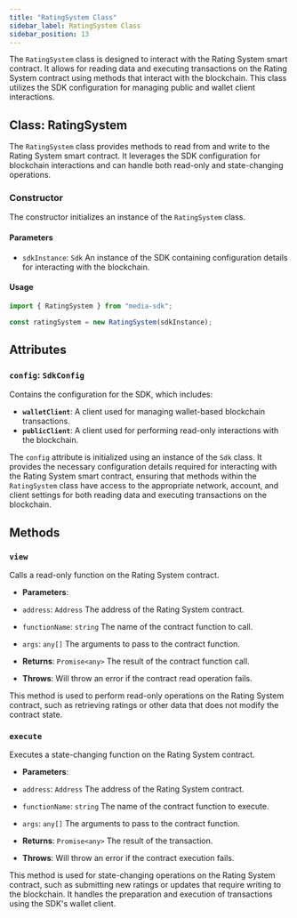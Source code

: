 ```yaml
---
title: "RatingSystem Class"
sidebar_label: RatingSystem Class
sidebar_position: 13
---
```


The `RatingSystem` class is designed to interact with the Rating System smart contract. It allows for reading data and executing transactions on the Rating System contract using methods that interact with the blockchain. This class utilizes the SDK configuration for managing public and wallet client interactions.

## Class: RatingSystem

The `RatingSystem` class provides methods to read from and write to the Rating System smart contract. It leverages the SDK configuration for blockchain interactions and can handle both read-only and state-changing operations.

### Constructor

The constructor initializes an instance of the `RatingSystem` class.

#### Parameters

- `sdkInstance`: `Sdk`
An instance of the SDK containing configuration details for interacting with the blockchain.

#### Usage

```javascript
import { RatingSystem } from "media-sdk";

const ratingSystem = new RatingSystem(sdkInstance);
```

## Attributes

### `config`: `SdkConfig`

Contains the configuration for the SDK, which includes:

- **`walletClient`**: A client used for managing wallet-based blockchain transactions.
- **`publicClient`**: A client used for performing read-only interactions with the blockchain.

The `config` attribute is initialized using an instance of the `Sdk` class. It provides the necessary configuration details required for interacting with the Rating System smart contract, ensuring that methods within the `RatingSystem` class have access to the appropriate network, account, and client settings for both reading data and executing transactions on the blockchain.

## Methods

### `view`

Calls a read-only function on the Rating System contract.

- **Parameters**:
- `address`: `Address`
The address of the Rating System contract.
- `functionName`: `string`
The name of the contract function to call.
- `args`: `any[]`
The arguments to pass to the contract function.

- **Returns**: `Promise<any>`
The result of the contract function call.

- **Throws**:
Will throw an error if the contract read operation fails.

This method is used to perform read-only operations on the Rating System contract, such as retrieving ratings or other data that does not modify the contract state.

### `execute`

Executes a state-changing function on the Rating System contract.

- **Parameters**:
- `address`: `Address`
The address of the Rating System contract.
- `functionName`: `string`
The name of the contract function to execute.
- `args`: `any[]`
The arguments to pass to the contract function.

- **Returns**: `Promise<any>`
The result of the transaction.

- **Throws**:
Will throw an error if the contract execution fails.

This method is used for state-changing operations on the Rating System contract, such as submitting new ratings or updates that require writing to the blockchain. It handles the preparation and execution of transactions using the SDK's wallet client.

